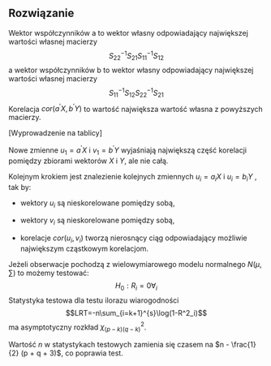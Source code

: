 ## Rozwiązanie {#part_52}

Wektor współczynników a to wektor własny odpowiadający największej wartości
własnej macierzy
$$S^{-1}_{22}S_{21}S^{-1}_{11}S_{12}$$
a wektor współczynników b to wektor własny odpowiadający największej wartości
własnej macierzy
$$S^{-1}_{11}S_{12}S^{-1}_{22}S_{21}$$
Korelacja $cor(a^{\prime}X,b^{\prime}Y)$ to wartość największa wartość własna z powyższych macierzy.

[Wyprowadzenie na tablicy]

Nowe zmienne $u_1=a^{\prime}X$ i $v_1=b^{\prime}Y$ wyjaśniają największą część korelacji pomiędzy zbiorami wektorów $X$ i $Y$, ale nie całą.

Kolejnym krokiem jest znalezienie kolejnych zmiennych $u_i=a_{i}X$ i $u_i=b_iY$ , tak by:

* wektory $u_i$ są nieskorelowane pomiędzy sobą,

* wektory $v_i$ są nieskorelowane pomiędzy sobą,

* korelacje $cor(u_i,v_i)$ tworzą nierosnący ciąg odpowiadający możliwie największym cząstkowym korelacjom.

Jeżeli obserwacje pochodzą z wielowymiarowego modelu normalnego $N(\mu,\sum)$ to
możemy testować:
$$H_0:R_i=0\forall_i$$
Statystyka testowa dla testu ilorazu wiarogodności
$$LRT=-n\sum_{i=k+1}^{s}\log(1-R^2_i)$$
ma asymptotyczny rozkład $\chi^2_{(p-k)(q-k)}$.

Wartość $n$ w statystykach testowych zamienia się czasem na $n - \frac{1}{2} (p + q + 3)$, co poprawia test.

